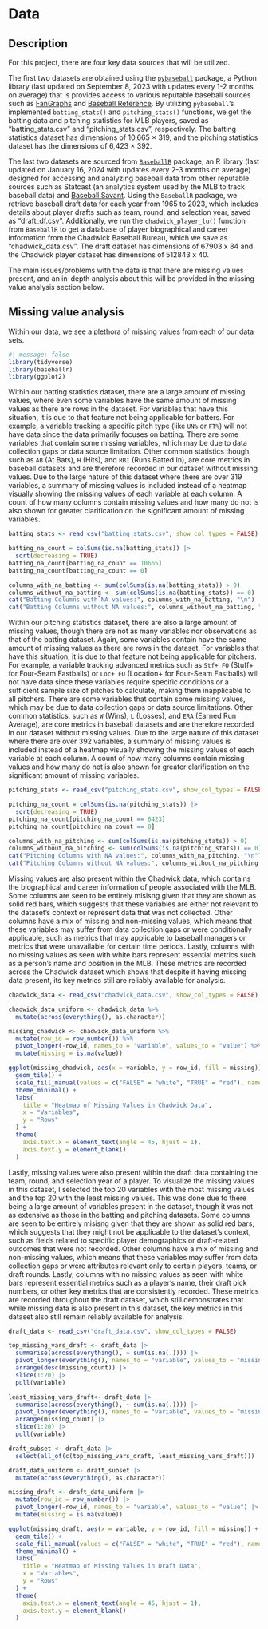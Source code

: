 # Data

## Description

For this project, there are four key data sources that will be utilized. 

The first two datasets are obtained using the [`pybaseball`](https://github.com/jldbc/pybaseball) package, a Python library (last updated on September 8, 2023 with updates every 1-2 months on average) that is provides access to various reputable baseball sources such as [FanGraphs](https://www.fangraphs.com/) and [Baseball Reference](https://www.baseball-reference.com/). By utilizing `pybaseball`'s implemented `batting_stats()` and `pitching_stats()` functions, we get the batting data and pitching statistics for MLB players, saved as "batting_stats.csv" and "pitching_stats.csv", respectively. The batting statistics dataset has dimensions of 10,665 × 319, and the pitching statistics dataset has the dimensions of 6,423 × 392.

The last two datasets are sourced from [`BaseballR`](https://billpetti.github.io/baseballr/) package, an R library (last updated on January 16, 2024 with updates every 2-3 months on average) designed for accessing and analyzing baseball data from other reputable sources such as Statcast (an analytics system used by the MLB to track baseball data) and [Baseball Savant](https://baseballsavant.mlb.com/). Using the `BaseballR` package, we retrieve baseball draft data for each year from 1965 to 2023, which includes details about player drafts such as team, round, and selection year, saved as "draft_df.csv". Additionally, we run the `chadwick_player_lu()` function from `BaseballR` to get a database of player biographical and career information from the Chadwick Baseball Bureau, which we save as "chadwick_data.csv". The draft dataset has dimensions of 67903 x 84 and the Chadwick player dataset has dimensions of 512843 x 40.

The main issues/problems with the data is that there are missing values present, and an in-depth analysis about this will be provided in the missing value analysis section below.

## Missing value analysis

Within our data, we see a plethora of missing values from each of our data sets.


```r
#| message: false
library(tidyverse)
library(baseballr)
library(ggplot2)
```

Within our batting statistics dataset, there are a large amount of missing values, where even some variables have the same amount of missing values as there are rows in the dataset. For variables that have this situation, it is due to that feature not being applicable for batters. For example, a variable tracking a specific pitch type (like `UN%` or `FT%`) will not have data since the data primarily focuses on batting. There are some variables that contain some missing variables, which may be due to data collection gaps or data source limitation. Other common statistics though, such as `AB` (At Bats), `H` (Hits), and `RBI` (Runs Batted In), are core metrics in baseball datasets and are therefore recorded in our dataset without missing values. Due to the large nature of this dataset where there are over 319 variables, a summary of missing values is included instead of a heatmap visually showing the missing values of each variable at each column. A count of how many columns contain missing values and how many do not is also shown for greater clarification on the significant amount of missing variables.

```r
batting_stats <- read_csv("batting_stats.csv", show_col_types = FALSE)

batting_na_count = colSums(is.na(batting_stats)) |>
  sort(decreasing = TRUE)
batting_na_count[batting_na_count == 10665]
batting_na_count[batting_na_count == 0]

columns_with_na_batting <- sum(colSums(is.na(batting_stats)) > 0)
columns_without_na_batting <- sum(colSums(is.na(batting_stats)) == 0)
cat("Batting Columns with NA values:", columns_with_na_batting, "\n")
cat("Batting Columns without NA values:", columns_without_na_batting, "\n")
```

Within our pitching statistics dataset, there are also a large amount of missing values, though there are not as many variables nor observations as that of the batting dataset. Again, some variables contain have the same amount of missing values as there are rows in the dataset. For variables that have this situation, it is due to that feature not being applicable for pitchers. For example, a variable tracking advanced metrics such as `Stf+ FO` (Stuff+ for Four-Seam Fastballs) or `Loc+ FO` (Location+ for Four-Seam Fastballs) will not have data since these variables require specific conditions or a sufficient sample size of pitches to calculate, making them inapplicable to all pitchers. There are some variables that contain some missing values, which may be due to data collection gaps or data source limitations. Other common statistics, such as `W` (Wins), `L` (Losses), and `ERA` (Earned Run Average), are core metrics in baseball datasets and are therefore recorded in our dataset without missing values. Due to the large nature of this dataset where there are over 392 variables, a summary of missing values is included instead of a heatmap visually showing the missing values of each variable at each column. A count of how many columns contain missing values and how many do not is also shown for greater clarification on the significant amount of missing variables.

```r
pitching_stats <- read_csv("pitching_stats.csv", show_col_types = FALSE)

pitching_na_count = colSums(is.na(pitching_stats)) |>
  sort(decreasing = TRUE)
pitching_na_count[pitching_na_count == 6423]
pitching_na_count[pitching_na_count == 0]

columns_with_na_pitching <- sum(colSums(is.na(pitching_stats)) > 0)
columns_without_na_pitching <- sum(colSums(is.na(pitching_stats)) == 0)
cat("Pitching Columns with NA values:", columns_with_na_pitching, "\n")
cat("Pitching Columns without NA values:", columns_without_na_pitching, "\n")
```

Missing values are also present within the Chadwick data, which contains the biographical and career information of people associated with the MLB. Some columns are seen to be entirely misisng given that they are shown as solid red bars, which suggests that these variables are either not relevant to the dataset's context or represent data that was not collected. Other columns have a mix of missing and non-missing values, which means that these variables may suffer from data collection gaps or were conditionally applicable, such as metrics that may applicable to baseball managers or metrics that were unavailable for certain time periods. Lastly, columns with no missing values as seen with white bars represent essential metrics such as a person's name and position in the MLB. These metrics are recorded across the Chadwick dataset which shows that despite it having missing data present, its key metrics still are reliably available for analysis.

```r
chadwick_data <- read_csv("chadwick_data.csv", show_col_types = FALSE)

chadwick_data_uniform <- chadwick_data %>%
  mutate(across(everything(), as.character))

missing_chadwick <- chadwick_data_uniform %>%
  mutate(row_id = row_number()) %>%
  pivot_longer(-row_id, names_to = "variable", values_to = "value") %>%
  mutate(missing = is.na(value))

ggplot(missing_chadwick, aes(x = variable, y = row_id, fill = missing)) +
  geom_tile() +
  scale_fill_manual(values = c("FALSE" = "white", "TRUE" = "red"), name = "Missing") +
  theme_minimal() +
  labs(
    title = "Heatmap of Missing Values in Chadwick Data",
    x = "Variables",
    y = "Rows"
  ) +
  theme(
    axis.text.x = element_text(angle = 45, hjust = 1),
    axis.text.y = element_blank()
  )
```

Lastly, missing values were also present within the draft data containing the team, round, and selection year of a player. To visualize the missing values in this dataset, I selected the top 20 variables with the most missing values and the top 20 with the least missing values. This was done due to there being a large amount of variables present in the dataset, though it was not as extensive as those in the batting and pitching datasets. Some columns are seen to be entirely misisng given that they are shown as solid red bars, which suggests that they might not be applicable to the dataset's context, such as fields related to specific player demographics or draft-related outcomes that were not recorded. Other columns have a mix of missing and non-missing values, which means that these variables may suffer from data collection gaps or were attributes relevant only to certain players, teams, or draft rounds. Lastly, columns with no missing values as seen with white bars represent essential metrics such as a player's name, their draft pick numbers, or other key metrics that are consistently recorded. These metrics are recorded throughout the draft dataset, which still demonstrates that while missing data is also present in this dataset, the key metrics in this dataset also still remain reliably available for analysis.

```r
draft_data <- read_csv("draft_data.csv", show_col_types = FALSE)

top_missing_vars_draft <- draft_data |>
  summarise(across(everything(), ~ sum(is.na(.)))) |>
  pivot_longer(everything(), names_to = "variable", values_to = "missing_count") |>
  arrange(desc(missing_count)) |>
  slice(1:20) |>
  pull(variable)

least_missing_vars_draft<- draft_data |>
  summarise(across(everything(), ~ sum(is.na(.)))) |>
  pivot_longer(everything(), names_to = "variable", values_to = "missing_count") |>
  arrange(missing_count) |>
  slice(1:20) |>
  pull(variable)

draft_subset <- draft_data |>
  select(all_of(c(top_missing_vars_draft, least_missing_vars_draft)))

draft_data_uniform <- draft_subset |>
  mutate(across(everything(), as.character))

missing_draft <- draft_data_uniform |>
  mutate(row_id = row_number()) |>
  pivot_longer(-row_id, names_to = "variable", values_to = "value") |>
  mutate(missing = is.na(value))

ggplot(missing_draft, aes(x = variable, y = row_id, fill = missing)) +
  geom_tile() +
  scale_fill_manual(values = c("FALSE" = "white", "TRUE" = "red"), name = "Missing") +
  theme_minimal() +
  labs(
    title = "Heatmap of Missing Values in Draft Data",
    x = "Variables",
    y = "Rows"
  ) +
  theme(
    axis.text.x = element_text(angle = 45, hjust = 1),
    axis.text.y = element_blank()
  )
```
